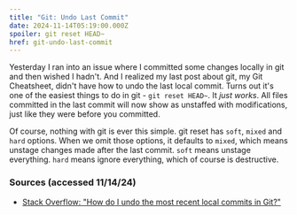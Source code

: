 ```yaml
---
title: "Git: Undo Last Commit"
date: 2024-11-14T05:19:00.000Z
spoiler: git reset HEAD~
href: git-undo-last-commit
---
```

Yesterday I ran into an issue where I committed some changes locally in git and then wished I hadn't. And I realized my last post about git, my Git Cheatsheet, didn't have how to undo the last local commit. Turns out it's one of the easiest things to do in git - `git reset HEAD~`. It *just works*. All files committed in the last commit will now show as unstaffed with modifications, just like they were before you committed.

Of course, nothing with git is ever this simple. git reset has `soft`, `mixed` and `hard` options. When we omit those options, it defaults to `mixed`, which means unstage changes made after the last commit. `soft` means unstage everything. `hard` means ignore everything, which of course is destructive.

### Sources (accessed 11/14/24)
* [Stack Overflow: "How do I undo the most recent local commits in Git?"](https://stackoverflow.com/posts/927386/revisions)
